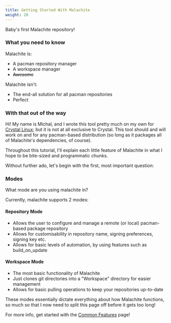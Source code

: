```yaml
---
title: Getting Started With Malachite
weight: 20
---
```


Baby's first Malachite repository!

### What you need to know

Malachite is:
- A pacman repository manager
- A workspace manager
- ~~Awesome~~

Malachite isn't:
- The end-all solution for all pacman repositories
- Perfect


### With that out of the way

Hi! My name is Michal, and I wrote this tool pretty much on my own for [Crystal Linux](https://getcryst.al);
but it is not at all exclusive to Crystal. This tool should and will work on and for any pacman-based
distribution (so long as it packages all of Malachite's dependencies, of course).

Throughout this tutorial, I'll explain each little feature of Malachite in what I hope to be bite-sized and
programmatic chunks.

Without further ado, let's begin with the first, most important question:


### Modes

What mode are you using malachite in?

Currently, malachite supports 2 modes:

#### Repository Mode
- Allows the user to configure and manage a remote (or local) pacman-based package repository
- Allows for customisability in repository name, signing preferences, signing key etc.
- Allows for basic levels of automation, by using features such as build_on_update

#### Workspace Mode
- The most basic functionality of Malachite
- Just clones git directories into a "Workspace" directory for easier management
- Allows for basic pulling operations to keep your repositories up-to-date

These modes essentially dictate everything about how Malachite functions, so much so that I now need to
split this page off before it gets too long!

For more info, get started with the [Common Features](common-features) page!
